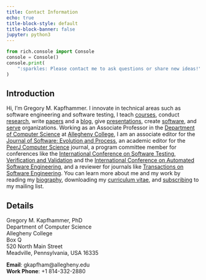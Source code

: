 ```yaml
---
title: Contact Information
echo: true
title-block-style: default
title-block-banner: false
jupyter: python3
---
```


```python
from rich.console import Console
console = Console()
console.print(
    ":sparkles: Please contact me to ask questions or share new ideas!"
)
```

## Introduction

<span class="gist">Hi, I'm Gregory M. Kapfhammer. I innovate in technical areas
    such as software engineering and software testing, I teach
    [courses](/teaching/index.qmd), conduct [research](/research/index.qmd),
    write [papers](/research/papers/index.qmd) and a [blog](/blog/index.qmd),
    give [presentations](/research/presentations/index.qmd), create
    [software](/software/index.qmd), and [serve](/service/index.qmd)
    organizations</span>. Working as an Associate Professor in the [Department
of Computer Science](http://www.cs.allegheny.edu) at [Allegheny
College](http://www.allegheny.edu), I am an associate editor for the [Journal
of Software: Evolution and
Process](https://onlinelibrary.wiley.com/journal/20477481), an academic editor
for the [PeerJ Computer Science](https://peerj.com/computer-science/) journal,
a program committee member for conferences like the [International Conference
on Software Testing, Verification and
Validation](https://cs.gmu.edu/icst/index.html) and the [International
Conference on Automated Software
Engineering](https://conf.researchr.org/series/ase), and a reviewer for
journals like [Transactions on Software
Engineering](https://www.computer.org/csdl/journal/ts). You can learn more
about me and my work by reading my [biography](/biography/index.qmd),
downloading my [curriculum
vitae](https://github.com/gkapfham/curriculum-vitae/releases/download/v1.3.2/curriculum_vitae_kapfhammer.pdf),
and [subscribing](/support/index.qmd) to my mailing list.

## Details

Gregory M. Kapfhammer, PhD <br>
Department of Computer Science <br>
Allegheny College <br>
Box Q <br>
520 North Main Street <br>
Meadville, Pennsylvania, USA 16335 <br>

**Email**: gkapfham@allegheny.edu <br>
**Work Phone**: +1 814-332-2880
